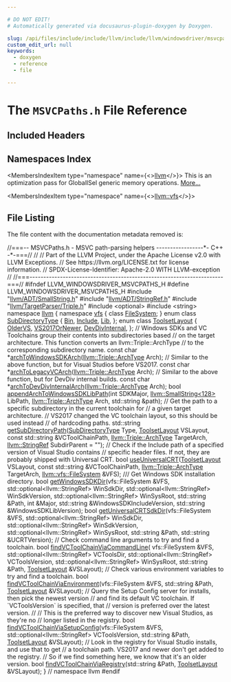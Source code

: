 ```yaml
---

# DO NOT EDIT!
# Automatically generated via docusaurus-plugin-doxygen by Doxygen.

slug: /api/files/include/include/llvm/include/llvm/windowsdriver/msvcpaths-h
custom_edit_url: null
keywords:
  - doxygen
  - reference
  - file

---
```





# The `MSVCPaths.h` File Reference

<DoxygenPage pluginConfig={pluginConfig}>



## Included Headers

<IncludesList>
<IncludesListItem
  filePath="llvm/ADT/SmallString.h"
  permalink="/docs/api/files/include/include/llvm/include/llvm/adt/smallstring-h"
  isLocal="true" />
<IncludesListItem
  filePath="llvm/ADT/StringRef.h"
  permalink="/docs/api/files/include/include/llvm/include/llvm/adt/stringref-h"
  isLocal="true" />
<IncludesListItem
  filePath="llvm/TargetParser/Triple.h"
  permalink="/docs/api/files/include/include/llvm/include/llvm/targetparser/triple-h"
  isLocal="true" />
<IncludesListItem
  filePath="optional"
  permalink=""
  isLocal="false" />
<IncludesListItem
  filePath="string"
  permalink=""
  isLocal="false" />
</IncludesList>

## Namespaces Index

<MembersIndex>

<MembersIndexItem
  type="namespace"
  name={<><a href="/docs/api/namespaces/llvm">llvm</a></>}>
This is an optimization pass for GlobalISel generic memory operations. <a href="/docs/api/namespaces/llvm/#details">More...</a>
</MembersIndexItem>

<MembersIndexItem
  type="namespace"
  name={<><a href="/docs/api/namespaces/llvm/vfs">llvm::vfs</a></>}>
</MembersIndexItem>

</MembersIndex>


## File Listing

The file content with the documentation metadata removed is:

<ProgramListing>

<Link id="l00001" /><CodeLine lineNumber="1"><Highlight kind="comment">//===-- MSVCPaths.h - MSVC path-parsing helpers -----------------&#42;- C++ -&#42;-===//</Highlight><Highlight kind="normal"></Highlight></CodeLine>
<Link id="l00002" /><CodeLine lineNumber="2"><Highlight kind="normal"></Highlight><Highlight kind="comment">//</Highlight><Highlight kind="normal"></Highlight></CodeLine>
<Link id="l00003" /><CodeLine lineNumber="3"><Highlight kind="normal"></Highlight><Highlight kind="comment">// Part of the LLVM Project, under the Apache License v2.0 with LLVM Exceptions.</Highlight><Highlight kind="normal"></Highlight></CodeLine>
<Link id="l00004" /><CodeLine lineNumber="4"><Highlight kind="normal"></Highlight><Highlight kind="comment">// See https://llvm.org/LICENSE.txt for license information.</Highlight><Highlight kind="normal"></Highlight></CodeLine>
<Link id="l00005" /><CodeLine lineNumber="5"><Highlight kind="normal"></Highlight><Highlight kind="comment">// SPDX-License-Identifier: Apache-2.0 WITH LLVM-exception</Highlight><Highlight kind="normal"></Highlight></CodeLine>
<Link id="l00006" /><CodeLine lineNumber="6"><Highlight kind="normal"></Highlight><Highlight kind="comment">//</Highlight><Highlight kind="normal"></Highlight></CodeLine>
<Link id="l00007" /><CodeLine lineNumber="7"><Highlight kind="normal"></Highlight><Highlight kind="comment">//===----------------------------------------------------------------------===//</Highlight><Highlight kind="normal"></Highlight></CodeLine>
<Link id="l00008" /><CodeLine lineNumber="8"><Highlight kind="normal"></Highlight></CodeLine>
<Link id="l00009" /><CodeLine lineNumber="9"><Highlight kind="normal"></Highlight><Highlight kind="preprocessor">#ifndef LLVM&#95;WINDOWSDRIVER&#95;MSVCPATHS&#95;H</Highlight><Highlight kind="normal"></Highlight></CodeLine>
<Link id="l00010" /><CodeLine lineNumber="10"><Highlight kind="normal"></Highlight><Highlight kind="preprocessor">#define LLVM&#95;WINDOWSDRIVER&#95;MSVCPATHS&#95;H</Highlight><Highlight kind="normal"></Highlight></CodeLine>
<Link id="l00011" /><CodeLine lineNumber="11"><Highlight kind="normal"></Highlight></CodeLine>
<Link id="l00012" /><CodeLine lineNumber="12"><Highlight kind="normal"></Highlight><Highlight kind="preprocessor">#include &quot;<a href="/docs/api/files/include/include/llvm/include/llvm/adt/smallstring-h">llvm/ADT/SmallString.h</a>&quot;</Highlight><Highlight kind="normal"></Highlight></CodeLine>
<Link id="l00013" /><CodeLine lineNumber="13"><Highlight kind="normal"></Highlight><Highlight kind="preprocessor">#include &quot;<a href="/docs/api/files/include/include/llvm/include/llvm/adt/stringref-h">llvm/ADT/StringRef.h</a>&quot;</Highlight><Highlight kind="normal"></Highlight></CodeLine>
<Link id="l00014" /><CodeLine lineNumber="14"><Highlight kind="normal"></Highlight><Highlight kind="preprocessor">#include &quot;<a href="/docs/api/files/include/include/llvm/include/llvm/targetparser/triple-h">llvm/TargetParser/Triple.h</a>&quot;</Highlight><Highlight kind="normal"></Highlight></CodeLine>
<Link id="l00015" /><CodeLine lineNumber="15"><Highlight kind="normal"></Highlight><Highlight kind="preprocessor">#include &lt;optional&gt;</Highlight><Highlight kind="normal"></Highlight></CodeLine>
<Link id="l00016" /><CodeLine lineNumber="16"><Highlight kind="normal"></Highlight><Highlight kind="preprocessor">#include &lt;string&gt;</Highlight><Highlight kind="normal"></Highlight></CodeLine>
<Link id="l00017" /><CodeLine lineNumber="17"><Highlight kind="normal"></Highlight></CodeLine>
<Link id="l00018" /><CodeLine lineNumber="18"><Highlight kind="normal"></Highlight><Highlight kind="keyword">namespace </Highlight><Highlight kind="normal"><a href="/docs/api/namespaces/llvm">llvm</a> &#123;</Highlight></CodeLine>
<Link id="l00019" /><CodeLine lineNumber="19"><Highlight kind="normal"></Highlight></CodeLine>
<Link id="l00020" /><CodeLine lineNumber="20"><Highlight kind="normal"></Highlight><Highlight kind="keyword">namespace </Highlight><Highlight kind="normal"><a href="/docs/api/namespaces/llvm/vfs">vfs</a> &#123;</Highlight></CodeLine>
<Link id="l00021" /><CodeLine lineNumber="21"><Highlight kind="normal"></Highlight><Highlight kind="keyword">class </Highlight><Highlight kind="normal"><a href="/docs/api/classes/llvm/vfs/filesystem">FileSystem</a>;</Highlight></CodeLine>
<Link id="l00022" /><CodeLine lineNumber="22"><Highlight kind="normal">&#125;</Highlight></CodeLine>
<Link id="l00023" /><CodeLine lineNumber="23"><Highlight kind="normal"></Highlight></CodeLine>
<Link id="l00024" /><CodeLine lineNumber="24" lineLink="/docs/api/namespaces/llvm/#a372f87e2cac1c83389c98554dc44806d"><Highlight kind="normal"></Highlight><Highlight kind="keyword">enum class</Highlight><Highlight kind="normal"> <a href="/docs/api/namespaces/llvm/#a372f87e2cac1c83389c98554dc44806d">SubDirectoryType</a> &#123;</Highlight></CodeLine>
<Link id="l00025" /><CodeLine lineNumber="25" lineLink="/docs/api/namespaces/llvm/#a372f87e2cac1c83389c98554dc44806da807dbe7d1c25a633894d4a231b1c76d3"><Highlight kind="normal">  <a href="/docs/api/namespaces/llvm/#a372f87e2cac1c83389c98554dc44806da807dbe7d1c25a633894d4a231b1c76d3">Bin</a>,</Highlight></CodeLine>
<Link id="l00026" /><CodeLine lineNumber="26" lineLink="/docs/api/namespaces/llvm/#a372f87e2cac1c83389c98554dc44806daf4d72a64acd8929c0cc9ed96a7a336cc"><Highlight kind="normal">  <a href="/docs/api/namespaces/llvm/#a372f87e2cac1c83389c98554dc44806daf4d72a64acd8929c0cc9ed96a7a336cc">Include</a>,</Highlight></CodeLine>
<Link id="l00027" /><CodeLine lineNumber="27" lineLink="/docs/api/namespaces/llvm/#a372f87e2cac1c83389c98554dc44806da043d23e54edc5360a7785ae212d1b806"><Highlight kind="normal">  <a href="/docs/api/namespaces/llvm/#a372f87e2cac1c83389c98554dc44806da043d23e54edc5360a7785ae212d1b806">Lib</a>,</Highlight></CodeLine>
<Link id="l00028" /><CodeLine lineNumber="28"><Highlight kind="normal">&#125;;</Highlight></CodeLine>
<Link id="l00029" /><CodeLine lineNumber="29"><Highlight kind="normal"></Highlight></CodeLine>
<Link id="l00030" /><CodeLine lineNumber="30" lineLink="/docs/api/namespaces/llvm/#aa1f26fe15566118837302706870c1a7e"><Highlight kind="normal"></Highlight><Highlight kind="keyword">enum class</Highlight><Highlight kind="normal"> <a href="/docs/api/namespaces/llvm/#aa1f26fe15566118837302706870c1a7e">ToolsetLayout</a> &#123;</Highlight></CodeLine>
<Link id="l00031" /><CodeLine lineNumber="31" lineLink="/docs/api/namespaces/llvm/#aa1f26fe15566118837302706870c1a7eaf1eb5a67fac38ebe2cc267a1b9dbd014"><Highlight kind="normal">  <a href="/docs/api/namespaces/llvm/#aa1f26fe15566118837302706870c1a7eaf1eb5a67fac38ebe2cc267a1b9dbd014">OlderVS</a>,</Highlight></CodeLine>
<Link id="l00032" /><CodeLine lineNumber="32" lineLink="/docs/api/namespaces/llvm/#aa1f26fe15566118837302706870c1a7eaa44980fa6b2ec45d446f35771799ad7e"><Highlight kind="normal">  <a href="/docs/api/namespaces/llvm/#aa1f26fe15566118837302706870c1a7eaa44980fa6b2ec45d446f35771799ad7e">VS2017OrNewer</a>,</Highlight></CodeLine>
<Link id="l00033" /><CodeLine lineNumber="33" lineLink="/docs/api/namespaces/llvm/#aa1f26fe15566118837302706870c1a7eaaaacfa5380d075af7238c6c88301b333"><Highlight kind="normal">  <a href="/docs/api/namespaces/llvm/#aa1f26fe15566118837302706870c1a7eaaaacfa5380d075af7238c6c88301b333">DevDivInternal</a>,</Highlight></CodeLine>
<Link id="l00034" /><CodeLine lineNumber="34"><Highlight kind="normal">&#125;;</Highlight></CodeLine>
<Link id="l00035" /><CodeLine lineNumber="35"><Highlight kind="normal"></Highlight></CodeLine>
<Link id="l00036" /><CodeLine lineNumber="36"><Highlight kind="normal"></Highlight><Highlight kind="comment">// Windows SDKs and VC Toolchains group their contents into subdirectories based</Highlight><Highlight kind="normal"></Highlight></CodeLine>
<Link id="l00037" /><CodeLine lineNumber="37"><Highlight kind="normal"></Highlight><Highlight kind="comment">// on the target architecture. This function converts an llvm::Triple::ArchType</Highlight><Highlight kind="normal"></Highlight></CodeLine>
<Link id="l00038" /><CodeLine lineNumber="38"><Highlight kind="normal"></Highlight><Highlight kind="comment">// to the corresponding subdirectory name.</Highlight><Highlight kind="normal"></Highlight></CodeLine>
<Link id="l00039" /><CodeLine lineNumber="39"><Highlight kind="normal"></Highlight><Highlight kind="keyword">const</Highlight><Highlight kind="normal"> </Highlight><Highlight kind="keywordtype">char</Highlight><Highlight kind="normal"> &#42;<a href="/docs/api/namespaces/llvm/#a051d4c63744860fd69753642b3e04507">archToWindowsSDKArch</a>(<a href="/docs/api/classes/llvm/triple/#a547abd13f7a3c063aa72c8192a868154">llvm::Triple::ArchType</a> Arch);</Highlight></CodeLine>
<Link id="l00040" /><CodeLine lineNumber="40"><Highlight kind="normal"></Highlight></CodeLine>
<Link id="l00041" /><CodeLine lineNumber="41"><Highlight kind="normal"></Highlight><Highlight kind="comment">// Similar to the above function, but for Visual Studios before VS2017.</Highlight><Highlight kind="normal"></Highlight></CodeLine>
<Link id="l00042" /><CodeLine lineNumber="42"><Highlight kind="normal"></Highlight><Highlight kind="keyword">const</Highlight><Highlight kind="normal"> </Highlight><Highlight kind="keywordtype">char</Highlight><Highlight kind="normal"> &#42;<a href="/docs/api/namespaces/llvm/#a80f0cb629c76b63ad31f32f01bb1bd45">archToLegacyVCArch</a>(<a href="/docs/api/classes/llvm/triple/#a547abd13f7a3c063aa72c8192a868154">llvm::Triple::ArchType</a> Arch);</Highlight></CodeLine>
<Link id="l00043" /><CodeLine lineNumber="43"><Highlight kind="normal"></Highlight></CodeLine>
<Link id="l00044" /><CodeLine lineNumber="44"><Highlight kind="normal"></Highlight><Highlight kind="comment">// Similar to the above function, but for DevDiv internal builds.</Highlight><Highlight kind="normal"></Highlight></CodeLine>
<Link id="l00045" /><CodeLine lineNumber="45"><Highlight kind="normal"></Highlight><Highlight kind="keyword">const</Highlight><Highlight kind="normal"> </Highlight><Highlight kind="keywordtype">char</Highlight><Highlight kind="normal"> &#42;<a href="/docs/api/namespaces/llvm/#ab829a8dd53413b3328994f77fdf2b47f">archToDevDivInternalArch</a>(<a href="/docs/api/classes/llvm/triple/#a547abd13f7a3c063aa72c8192a868154">llvm::Triple::ArchType</a> Arch);</Highlight></CodeLine>
<Link id="l00046" /><CodeLine lineNumber="46"><Highlight kind="normal"></Highlight></CodeLine>
<Link id="l00047" /><CodeLine lineNumber="47"><Highlight kind="normal"></Highlight><Highlight kind="keywordtype">bool</Highlight><Highlight kind="normal"> <a href="/docs/api/namespaces/llvm/#ae4bae58c61ecb36efa5d563c745b9d53">appendArchToWindowsSDKLibPath</a>(</Highlight><Highlight kind="keywordtype">int</Highlight><Highlight kind="normal"> SDKMajor, <a href="/docs/api/classes/llvm/smallstring">llvm::SmallString&lt;128&gt;</a> LibPath,</Highlight></CodeLine>
<Link id="l00048" /><CodeLine lineNumber="48"><Highlight kind="normal">                                   <a href="/docs/api/classes/llvm/triple/#a547abd13f7a3c063aa72c8192a868154">llvm::Triple::ArchType</a> Arch,</Highlight></CodeLine>
<Link id="l00049" /><CodeLine lineNumber="49"><Highlight kind="normal">                                   std::string &amp;path);</Highlight></CodeLine>
<Link id="l00050" /><CodeLine lineNumber="50"><Highlight kind="normal"></Highlight></CodeLine>
<Link id="l00051" /><CodeLine lineNumber="51"><Highlight kind="normal"></Highlight><Highlight kind="comment">// Get the path to a specific subdirectory in the current toolchain for</Highlight><Highlight kind="normal"></Highlight></CodeLine>
<Link id="l00052" /><CodeLine lineNumber="52"><Highlight kind="normal"></Highlight><Highlight kind="comment">// a given target architecture.</Highlight><Highlight kind="normal"></Highlight></CodeLine>
<Link id="l00053" /><CodeLine lineNumber="53"><Highlight kind="normal"></Highlight><Highlight kind="comment">// VS2017 changed the VC toolchain layout, so this should be used instead</Highlight><Highlight kind="normal"></Highlight></CodeLine>
<Link id="l00054" /><CodeLine lineNumber="54"><Highlight kind="normal"></Highlight><Highlight kind="comment">// of hardcoding paths.</Highlight><Highlight kind="normal"></Highlight></CodeLine>
<Link id="l00055" /><CodeLine lineNumber="55"><Highlight kind="normal">std::string <a href="/docs/api/namespaces/llvm/#abf156ed576f5bcdb93911b50b775c8ac">getSubDirectoryPath</a>(<a href="/docs/api/namespaces/llvm/#a372f87e2cac1c83389c98554dc44806d">SubDirectoryType</a> Type, <a href="/docs/api/namespaces/llvm/#aa1f26fe15566118837302706870c1a7e">ToolsetLayout</a> VSLayout,</Highlight></CodeLine>
<Link id="l00056" /><CodeLine lineNumber="56"><Highlight kind="normal">                                </Highlight><Highlight kind="keyword">const</Highlight><Highlight kind="normal"> std::string &amp;VCToolChainPath,</Highlight></CodeLine>
<Link id="l00057" /><CodeLine lineNumber="57"><Highlight kind="normal">                                <a href="/docs/api/classes/llvm/triple/#a547abd13f7a3c063aa72c8192a868154">llvm::Triple::ArchType</a> TargetArch,</Highlight></CodeLine>
<Link id="l00058" /><CodeLine lineNumber="58"><Highlight kind="normal">                                <a href="/docs/api/classes/llvm/stringref">llvm::StringRef</a> SubdirParent = </Highlight><Highlight kind="stringliteral">&quot;&quot;</Highlight><Highlight kind="normal">);</Highlight></CodeLine>
<Link id="l00059" /><CodeLine lineNumber="59"><Highlight kind="normal"></Highlight></CodeLine>
<Link id="l00060" /><CodeLine lineNumber="60"><Highlight kind="normal"></Highlight><Highlight kind="comment">// Check if the Include path of a specified version of Visual Studio contains</Highlight><Highlight kind="normal"></Highlight></CodeLine>
<Link id="l00061" /><CodeLine lineNumber="61"><Highlight kind="normal"></Highlight><Highlight kind="comment">// specific header files. If not, they are probably shipped with Universal CRT.</Highlight><Highlight kind="normal"></Highlight></CodeLine>
<Link id="l00062" /><CodeLine lineNumber="62"><Highlight kind="normal"></Highlight><Highlight kind="keywordtype">bool</Highlight><Highlight kind="normal"> <a href="/docs/api/namespaces/llvm/#a407d3b5b3a2a0c0a80e87d7b03b4b2e2">useUniversalCRT</a>(<a href="/docs/api/namespaces/llvm/#aa1f26fe15566118837302706870c1a7e">ToolsetLayout</a> VSLayout, </Highlight><Highlight kind="keyword">const</Highlight><Highlight kind="normal"> std::string &amp;VCToolChainPath,</Highlight></CodeLine>
<Link id="l00063" /><CodeLine lineNumber="63"><Highlight kind="normal">                     <a href="/docs/api/classes/llvm/triple/#a547abd13f7a3c063aa72c8192a868154">llvm::Triple::ArchType</a> TargetArch,</Highlight></CodeLine>
<Link id="l00064" /><CodeLine lineNumber="64"><Highlight kind="normal">                     <a href="/docs/api/classes/llvm/vfs/filesystem">llvm::vfs::FileSystem</a> &amp;VFS);</Highlight></CodeLine>
<Link id="l00065" /><CodeLine lineNumber="65"><Highlight kind="normal"></Highlight><Highlight kind="comment"></Highlight></CodeLine>
<Link id="l00066" /><CodeLine lineNumber="66"><Highlight kind="comment">/// Get Windows SDK installation directory.</Highlight><Highlight kind="normal"></Highlight></CodeLine>
<Link id="l00067" /><CodeLine lineNumber="67"><Highlight kind="normal"></Highlight><Highlight kind="keywordtype">bool</Highlight><Highlight kind="normal"> <a href="/docs/api/namespaces/llvm/#a3f08996be2dce22d6d6777faaa4cbe41">getWindowsSDKDir</a>(vfs::FileSystem &amp;VFS,</Highlight></CodeLine>
<Link id="l00068" /><CodeLine lineNumber="68"><Highlight kind="normal">                      std::optional&lt;llvm::StringRef&gt; WinSdkDir,</Highlight></CodeLine>
<Link id="l00069" /><CodeLine lineNumber="69"><Highlight kind="normal">                      std::optional&lt;llvm::StringRef&gt; WinSdkVersion,</Highlight></CodeLine>
<Link id="l00070" /><CodeLine lineNumber="70"><Highlight kind="normal">                      std::optional&lt;llvm::StringRef&gt; WinSysRoot,</Highlight></CodeLine>
<Link id="l00071" /><CodeLine lineNumber="71"><Highlight kind="normal">                      std::string &amp;Path, </Highlight><Highlight kind="keywordtype">int</Highlight><Highlight kind="normal"> &amp;Major,</Highlight></CodeLine>
<Link id="l00072" /><CodeLine lineNumber="72"><Highlight kind="normal">                      std::string &amp;WindowsSDKIncludeVersion,</Highlight></CodeLine>
<Link id="l00073" /><CodeLine lineNumber="73"><Highlight kind="normal">                      std::string &amp;WindowsSDKLibVersion);</Highlight></CodeLine>
<Link id="l00074" /><CodeLine lineNumber="74"><Highlight kind="normal"></Highlight></CodeLine>
<Link id="l00075" /><CodeLine lineNumber="75"><Highlight kind="normal"></Highlight><Highlight kind="keywordtype">bool</Highlight><Highlight kind="normal"> <a href="/docs/api/namespaces/llvm/#af944c296925180c38c773968d6970623">getUniversalCRTSdkDir</a>(vfs::FileSystem &amp;VFS,</Highlight></CodeLine>
<Link id="l00076" /><CodeLine lineNumber="76"><Highlight kind="normal">                           std::optional&lt;llvm::StringRef&gt; WinSdkDir,</Highlight></CodeLine>
<Link id="l00077" /><CodeLine lineNumber="77"><Highlight kind="normal">                           std::optional&lt;llvm::StringRef&gt; WinSdkVersion,</Highlight></CodeLine>
<Link id="l00078" /><CodeLine lineNumber="78"><Highlight kind="normal">                           std::optional&lt;llvm::StringRef&gt; WinSysRoot,</Highlight></CodeLine>
<Link id="l00079" /><CodeLine lineNumber="79"><Highlight kind="normal">                           std::string &amp;Path, std::string &amp;UCRTVersion);</Highlight></CodeLine>
<Link id="l00080" /><CodeLine lineNumber="80"><Highlight kind="normal"></Highlight></CodeLine>
<Link id="l00081" /><CodeLine lineNumber="81"><Highlight kind="normal"></Highlight><Highlight kind="comment">// Check command line arguments to try and find a toolchain.</Highlight><Highlight kind="normal"></Highlight></CodeLine>
<Link id="l00082" /><CodeLine lineNumber="82"><Highlight kind="normal"></Highlight><Highlight kind="keywordtype">bool</Highlight><Highlight kind="normal"> <a href="/docs/api/namespaces/llvm/#a22439c20979b1335d2c672289f5a1d06">findVCToolChainViaCommandLine</a>(</Highlight></CodeLine>
<Link id="l00083" /><CodeLine lineNumber="83"><Highlight kind="normal">    vfs::FileSystem &amp;VFS, std::optional&lt;llvm::StringRef&gt; VCToolsDir,</Highlight></CodeLine>
<Link id="l00084" /><CodeLine lineNumber="84"><Highlight kind="normal">    std::optional&lt;llvm::StringRef&gt; VCToolsVersion,</Highlight></CodeLine>
<Link id="l00085" /><CodeLine lineNumber="85"><Highlight kind="normal">    std::optional&lt;llvm::StringRef&gt; WinSysRoot, std::string &amp;Path,</Highlight></CodeLine>
<Link id="l00086" /><CodeLine lineNumber="86"><Highlight kind="normal">    <a href="/docs/api/namespaces/llvm/#aa1f26fe15566118837302706870c1a7e">ToolsetLayout</a> &amp;VSLayout);</Highlight></CodeLine>
<Link id="l00087" /><CodeLine lineNumber="87"><Highlight kind="normal"></Highlight></CodeLine>
<Link id="l00088" /><CodeLine lineNumber="88"><Highlight kind="normal"></Highlight><Highlight kind="comment">// Check various environment variables to try and find a toolchain.</Highlight><Highlight kind="normal"></Highlight></CodeLine>
<Link id="l00089" /><CodeLine lineNumber="89"><Highlight kind="normal"></Highlight><Highlight kind="keywordtype">bool</Highlight><Highlight kind="normal"> <a href="/docs/api/namespaces/llvm/#a5a9952645a56e841314d2b880bd31375">findVCToolChainViaEnvironment</a>(vfs::FileSystem &amp;VFS, std::string &amp;Path,</Highlight></CodeLine>
<Link id="l00090" /><CodeLine lineNumber="90"><Highlight kind="normal">                                   <a href="/docs/api/namespaces/llvm/#aa1f26fe15566118837302706870c1a7e">ToolsetLayout</a> &amp;VSLayout);</Highlight></CodeLine>
<Link id="l00091" /><CodeLine lineNumber="91"><Highlight kind="normal"></Highlight></CodeLine>
<Link id="l00092" /><CodeLine lineNumber="92"><Highlight kind="normal"></Highlight><Highlight kind="comment">// Query the Setup Config server for installs, then pick the newest version</Highlight><Highlight kind="normal"></Highlight></CodeLine>
<Link id="l00093" /><CodeLine lineNumber="93"><Highlight kind="normal"></Highlight><Highlight kind="comment">// and find its default VC toolchain. If &#96;VCToolsVersion&#96; is specified, that</Highlight><Highlight kind="normal"></Highlight></CodeLine>
<Link id="l00094" /><CodeLine lineNumber="94"><Highlight kind="normal"></Highlight><Highlight kind="comment">// version is preferred over the latest version.</Highlight><Highlight kind="normal"></Highlight></CodeLine>
<Link id="l00095" /><CodeLine lineNumber="95"><Highlight kind="normal"></Highlight><Highlight kind="comment">//</Highlight><Highlight kind="normal"></Highlight></CodeLine>
<Link id="l00096" /><CodeLine lineNumber="96"><Highlight kind="normal"></Highlight><Highlight kind="comment">// This is the preferred way to discover new Visual Studios, as they&#39;re no</Highlight><Highlight kind="normal"></Highlight></CodeLine>
<Link id="l00097" /><CodeLine lineNumber="97"><Highlight kind="normal"></Highlight><Highlight kind="comment">// longer listed in the registry.</Highlight><Highlight kind="normal"></Highlight></CodeLine>
<Link id="l00098" /><CodeLine lineNumber="98"><Highlight kind="normal"></Highlight><Highlight kind="keywordtype">bool</Highlight><Highlight kind="normal"></Highlight></CodeLine>
<Link id="l00099" /><CodeLine lineNumber="99"><Highlight kind="normal"><a href="/docs/api/namespaces/llvm/#a79c3f6c8d0e321d8b23f365e485bfde7">findVCToolChainViaSetupConfig</a>(vfs::FileSystem &amp;VFS,</Highlight></CodeLine>
<Link id="l00100" /><CodeLine lineNumber="100"><Highlight kind="normal">                              std::optional&lt;llvm::StringRef&gt; VCToolsVersion,</Highlight></CodeLine>
<Link id="l00101" /><CodeLine lineNumber="101"><Highlight kind="normal">                              std::string &amp;Path, <a href="/docs/api/namespaces/llvm/#aa1f26fe15566118837302706870c1a7e">ToolsetLayout</a> &amp;VSLayout);</Highlight></CodeLine>
<Link id="l00102" /><CodeLine lineNumber="102"><Highlight kind="normal"></Highlight></CodeLine>
<Link id="l00103" /><CodeLine lineNumber="103"><Highlight kind="normal"></Highlight><Highlight kind="comment">// Look in the registry for Visual Studio installs, and use that to get</Highlight><Highlight kind="normal"></Highlight></CodeLine>
<Link id="l00104" /><CodeLine lineNumber="104"><Highlight kind="normal"></Highlight><Highlight kind="comment">// a toolchain path. VS2017 and newer don&#39;t get added to the registry.</Highlight><Highlight kind="normal"></Highlight></CodeLine>
<Link id="l00105" /><CodeLine lineNumber="105"><Highlight kind="normal"></Highlight><Highlight kind="comment">// So if we find something here, we know that it&#39;s an older version.</Highlight><Highlight kind="normal"></Highlight></CodeLine>
<Link id="l00106" /><CodeLine lineNumber="106"><Highlight kind="normal"></Highlight><Highlight kind="keywordtype">bool</Highlight><Highlight kind="normal"> <a href="/docs/api/namespaces/llvm/#aee9b1b3966b67cad2185aac5d1159358">findVCToolChainViaRegistry</a>(std::string &amp;Path, <a href="/docs/api/namespaces/llvm/#aa1f26fe15566118837302706870c1a7e">ToolsetLayout</a> &amp;VSLayout);</Highlight></CodeLine>
<Link id="l00107" /><CodeLine lineNumber="107"><Highlight kind="normal"></Highlight></CodeLine>
<Link id="l00108" /><CodeLine lineNumber="108"><Highlight kind="normal">&#125; </Highlight><Highlight kind="comment">// namespace llvm</Highlight><Highlight kind="normal"></Highlight></CodeLine>
<Link id="l00109" /><CodeLine lineNumber="109"><Highlight kind="normal"></Highlight></CodeLine>
<Link id="l00110" /><CodeLine lineNumber="110"><Highlight kind="normal"></Highlight><Highlight kind="preprocessor">#endif</Highlight></CodeLine>

</ProgramListing>

</DoxygenPage>

